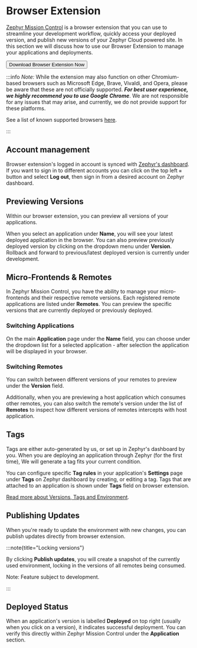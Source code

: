 
# Browser Extension

[Zephyr Mission Control](https://chromewebstore.google.com/detail/zephyr-mission-control/liflhldchhinbaeplljlplhnbkdidedn) is a browser extension that you can use to streamline your development workflow, quickly access your deployed version, and publish new versions of your Zephyr Cloud powered site. In this section we will discuss how to use our Browser Extension to manage your applications and deployments. 

<a href="https://chromewebstore.google.com/detail/zephyr-mission-control/liflhldchhinbaeplljlplhnbkdidedn" target="_blank" rel="noreferrer">
<Button variant="outline">Download Browser Extension Now</Button>
</a>


:::info
*Note:* While the extension may also function on other Chromium-based browsers such as Microsoft Edge, Brave, Vivaldi, and Opera, please be aware that these are not officially supported. _**For best user experience, we highly recommend you to use Google Chrome**_. We are not responsible for any issues that may arise, and currently, we do not provide support for these platforms.

See a list of known supported browsers [here](/supported#supported-browser).

:::

## Account management 

Browser extension's logged in account is synced with [Zephyr's dashboard](https://app.zephyr-cloud.io). If you want to sign in to different accounts you can click on the top left `≡` button and select **Log out**, then sign in from a desired account on Zephyr dashboard. 


## Previewing Versions

Within our browser extension, you can preview all versions of your applications. 

When you select an application under **Name**, you will see your latest deployed application in the browser. You can also preview previously deployed version by clicking on the dropdown menu under **Version**. Rollback and forward to previous/latest deployed version is currently under development. 

## Micro-Frontends & Remotes

In Zephyr Mission Control, you have the ability to manage your micro-frontends and their respective remote versions. Each registered remote applications are  listed under **Remotes**. You can preview the specific versions that are currently deployed or previously deployed.



### Switching Applications

On the main **Application** page under the **Name** field, you can choose under the dropdown list for a selected application - after selection the application will be displayed in your browser.  

### Switching Remotes

You can switch between different versions of your remotes to preview under the **Version** field. 

Additionally, when you are previewing a host application which consumes other remotes, you can also switch the remote's version under the list of **Remotes** to inspect how different versions of remotes intercepts with host application. 

## Tags 

Tags are either auto-generated by us, or set up in Zephyr's dashboard by you. When you are deploying an application through Zephyr (for the first time), We will generate a tag fits your current condition. 

You can configure specific **Tag rules** in your application's **Settings** page under **Tags** on Zephyr dashboard by creating, or editing a tag. Tags that are attached to an application is shown under **Tags** field on browser extension.

[Read more about Versions, Tags and Environment](/how-to/versioning-tags#tag-management).

## Publishing Updates

When you're ready to update the environment with new changes, you can publish updates directly from browser extension. 

:::note{title="Locking versions"}

By clicking **Publish updates**, you will create a snapshot of the currently used environment, locking in the versions of all remotes being consumed.

Note: Feature subject to development.

:::

## Deployed Status

When an application's version is labelled **Deployed** on top right (usually when you click on a version), it indicates successful deployment. You can verify this directly within Zephyr Mission Control under the **Application** section.